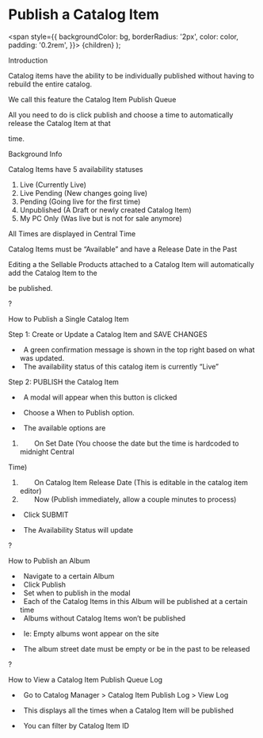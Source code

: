 ﻿---
sidebar_position: 5
---

# Publish a Catalog Item

  <span
    style={{
      backgroundColor: bg,
      borderRadius: '2px',
      color: color,
      padding: '0.2rem',
    }}>
    {children}
  </span>
);


Introduction

Catalog items have the ability to be individually published without having to rebuild the entire catalog.

We call this feature the Catalog Item Publish Queue

All you need to do is click publish and choose a time to automatically release the Catalog Item at that

time.

Background Info

Catalog Items have 5 availability statuses

1. <Highlight bg="#81c784">Live</Highlight> (Currently Live)
1. <Highlight bg="#fff076">Live Pending</Highlight> (New changes going live) 
1. <Highlight bg="#64b5f6" color="#f44236">Pending</Highlight> (Going live for the first time)
1. <Highlight bg="#e0e0e0">Unpublished</Highlight> (A Draft or newly created Catalog Item)
1. <Highlight bg="#000" color="#fff">My PC Only</Highlight> (Was live but is not for sale anymore)

All Times are displayed in Central Time

Catalog Items must be “Available” and have a Release Date in the Past

Editing a the Sellable Products attached to a Catalog Item will automatically add the Catalog Item to the

be published.

?

How to Publish a Single Catalog Item

Step 1: Create or Update a Catalog Item and SAVE CHANGES

* `	`A green confirmation message is shown in the top right based on what was updated.
* `	`The availability status of this catalog item is currently “Live”

Step 2: PUBLISH the Catalog Item

* `	`A modal will appear when this button is clicked

* `	`Choose a When to Publish option.
* `	`The available options are
1. `	`On Set Date (You choose the date but the time is hardcoded to midnight Central

Time)

1. `	`On Catalog Item Release Date (This is editable in the catalog item editor)
1. `	`Now (Publish immediately, allow a couple minutes to process)

* `	`Click SUBMIT

* `	`The Availability Status will update

?

How to Publish an Album


* `	`Navigate to a certain Album
* `	`Click Publish
* `	`Set when to publish in the modal
* `	`Each of the Catalog Items in this Album will be published at a certain time
* `	`Albums without Catalog Items won’t be published
- `	`Ie: Empty albums wont appear on the site
* `	`The album street date must be empty or be in the past to be released

?

How to View a Catalog Item Publish Queue Log


* `	`Go to Catalog Manager > Catalog Item Publish Log > View Log

* `	`This displays all the times when a Catalog Item will be published
* `	`You can filter by Catalog Item ID

